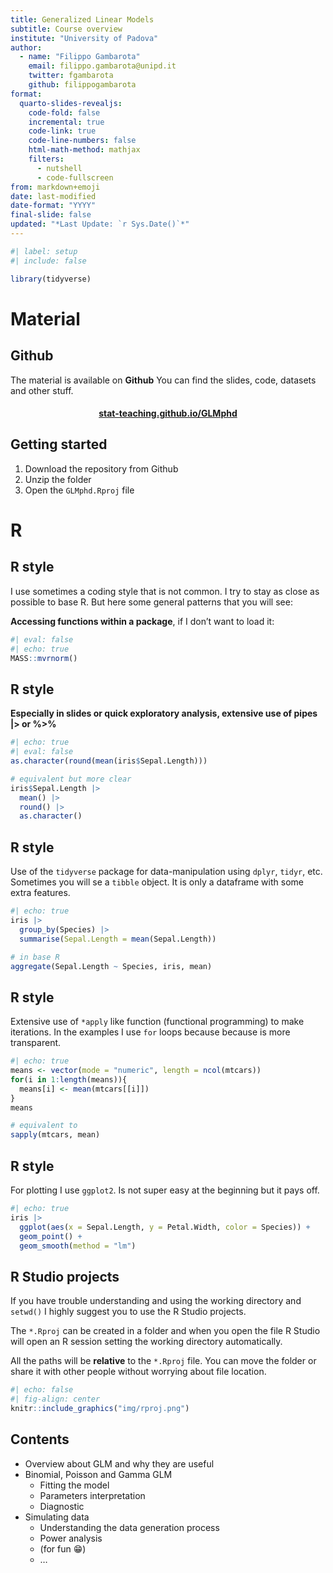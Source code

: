 ```yaml
---
title: Generalized Linear Models
subtitle: Course overview
institute: "University of Padova"
author: 
  - name: "Filippo Gambarota"
    email: filippo.gambarota@unipd.it
    twitter: fgambarota
    github: filippogambarota
format:
  quarto-slides-revealjs:
    code-fold: false
    incremental: true
    code-link: true
    code-line-numbers: false
    html-math-method: mathjax
    filters:
      - nutshell
      - code-fullscreen
from: markdown+emoji
date: last-modified
date-format: "YYYY"
final-slide: false
updated: "*Last Update: `r Sys.Date()`*"
---
```


```r
#| label: setup
#| include: false

library(tidyverse)
```


# Material {.section}

## Github

The material is available on **Github** You can find the slides, code, datasets and other stuff.

<h4 style="text-align:center">
    <a href="https://stat-teaching.github.io/GLMphd/">stat-teaching.github.io/GLMphd</a> 
</h4>

## Getting started

1. Download the repository from Github
2. Unzip the folder
3. Open the `GLMphd.Rproj` file

# R {.section}

## R style

I use sometimes a coding style that is not common. I try to stay as close as possible to base R. But here some general patterns that you will see:

**Accessing functions within a package**, if I don't want to load it:

```r
#| eval: false
#| echo: true
MASS::mvrnorm()
```

## R style

**Especially in slides or quick exploratory analysis, extensive use of pipes |> or %>%**

```r
#| echo: true
#| eval: false
as.character(round(mean(iris$Sepal.Length)))

# equivalent but more clear
iris$Sepal.Length |> 
  mean() |> 
  round() |> 
  as.character()
```

## R style

Use of the `tidyverse` package for data-manipulation using `dplyr`, `tidyr`, etc. Sometimes you will se a `tibble` object. It is only a dataframe with some extra features.

```r
#| echo: true
iris |> 
  group_by(Species) |> 
  summarise(Sepal.Length = mean(Sepal.Length))

# in base R
aggregate(Sepal.Length ~ Species, iris, mean)
```

## R style

Extensive use of `*apply` like function (functional programming) to make iterations. In the examples I use `for` loops because because is more transparent.

```r
#| echo: true
means <- vector(mode = "numeric", length = ncol(mtcars))
for(i in 1:length(means)){
  means[i] <- mean(mtcars[[i]])
}
means

# equivalent to
sapply(mtcars, mean)
```

## R style

For plotting I use `ggplot2`. Is not super easy at the beginning but it pays off.

```r
#| echo: true
iris |> 
  ggplot(aes(x = Sepal.Length, y = Petal.Width, color = Species)) +
  geom_point() +
  geom_smooth(method = "lm")
```

## R Studio projects

If you have trouble understanding and using the working directory and `setwd()` I highly suggest you to use the R Studio projects.

The `*.Rproj` can be created in a folder and when you open the file R Studio will open an R session setting the working directory automatically.

All the paths will be **relative** to the `*.Rproj` file. You can move the folder or share it with other people without worrying about file location.

```r
#| echo: false
#| fig-align: center
knitr::include_graphics("img/rproj.png")
```

## Contents

- Overview about GLM and why they are useful
- Binomial, Poisson and Gamma GLM
  - Fitting the model
  - Parameters interpretation
  - Diagnostic
- Simulating data
  - Understanding the data generation process
  - Power analysis
  - (for fun 😁)
  - ...
